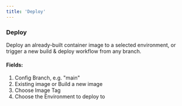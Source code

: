 ```yaml
---
title: 'Deploy'
---
```


### Deploy
Deploy an already-built container image to a selected environment, or trigger a new build & deploy workflow from any branch.

#### Fields:
1. Config Branch, e.g. "main"
2. Existing image or Build a new image
3. Choose Image Tag
4. Choose the Environment to deploy to